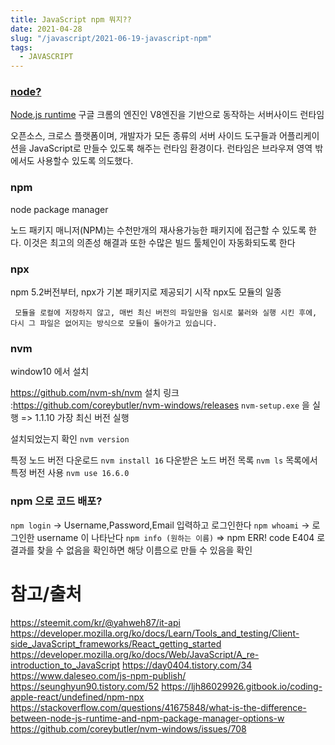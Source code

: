 ```yaml
---
title: JavaScript npm 뭐지??
date: 2021-04-28
slug: "/javascript/2021-06-19-javascript-npm"
tags:
  - JAVASCRIPT
---
```



### [node?](https://developer.mozilla.org/ko/docs/Learn/Server-side/Express_Nodejs/Introduction)

[Node.js runtime](https://nodejs.org/ko/)
구글 크롬의 엔진인 V8엔진을 기반으로 동작하는 서버사이드 런타임

오픈소스, 크로스 플랫폼이며,
개발자가 모든 종류의 서버 사이드 도구들과 어플리케이션을 JavaScript로 만들수 있도록 해주는 런타임 환경이다.
런타임은 브라우져 영역 밖에서도 사용할수 있도록 의도했다.

### npm
node package manager

노드 패키지 매니저(NPM)는 수천만개의 재사용가능한 패키지에 접근할 수 있도록 한다.
이것은 최고의 의존성 해결과 또한 수많은 빌드 툴체인이 자동화되도록 한다

### npx
npm 5.2버전부터, npx가 기본 패키지로 제공되기 시작
npx도 모듈의 일종

```
 모듈을 로컬에 저장하지 않고, 매번 최신 버전의 파일만을 임시로 불러와 실행 시킨 후에, 다시 그 파일은 없어지는 방식으로 모듈이 돌아가고 있습니다.
```

### nvm

window10 에서 설치

https://github.com/nvm-sh/nvm
설치 링크 :https://github.com/coreybutler/nvm-windows/releases
`nvm-setup.exe` 을 실행 => 1.1.10 가장 최신 버전 실행

설치되었는지 확인
`nvm version`

특정 노드 버전 다운로드
`nvm install 16`
다운받은 노드 버전 목록
`nvm ls`
목록에서 특정 버전 사용
`nvm use 16.6.0`


### npm 으로 코드 배포?

`npm login`
-> Username,Password,Email 입력하고 로그인한다
`npm whoami` 
-> 로그인한 username 이 나타난다
`npm info (원하는 이름)`
=> npm ERR! code E404 로 결과를 찾을 수 없음을 확인하면 해당 이름으로 만들 수 있음을 확인 



# 참고/출처
https://steemit.com/kr/@yahweh87/it-api
https://developer.mozilla.org/ko/docs/Learn/Tools_and_testing/Client-side_JavaScript_frameworks/React_getting_started
https://developer.mozilla.org/ko/docs/Web/JavaScript/A_re-introduction_to_JavaScript
https://day0404.tistory.com/34
https://www.daleseo.com/js-npm-publish/
https://seunghyun90.tistory.com/52
https://ljh86029926.gitbook.io/coding-apple-react/undefined/npm-npx
https://stackoverflow.com/questions/41675848/what-is-the-difference-between-node-js-runtime-and-npm-package-manager-options-w
https://github.com/coreybutler/nvm-windows/issues/708
